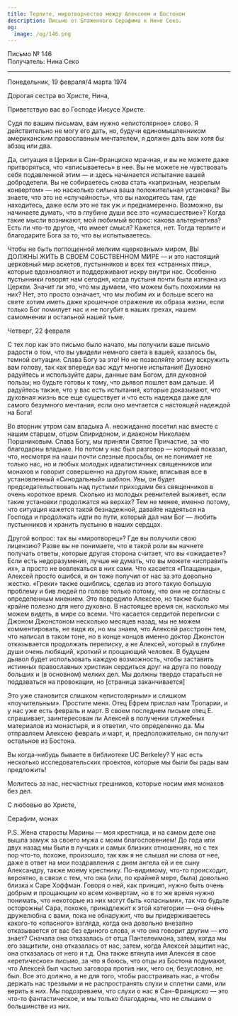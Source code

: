 ```yaml
---
title: Терпите, миротворчество между Алексеем и Бостоном
description: Письмо от Блаженного Серафима к Нине Секо.
og:
  image: /og/146.png
---
```


<div style={{textAlign:'right', fontFamily:'monospace'}}>Письмо № 146</div>
<div style={{textAlign:'left', fontFamily:'monospace'}}>Получатель: Нина Секо</div>

---

Понедельник, 19 февраля/4 марта 1974

Дорогая сестра во Христе, Нина,

Приветствую вас во Господе Иисусе Христе.

Судя по вашим письмам, вам нужно «епистолярное» слово. Я действительно не могу его дать, но, будучи единомышленником американским православным мечтателем, я должен дать вам хотя бы абзац или два.

Да, ситуация в Церкви в Сан-Франциско мрачная, и вы не можете даже притворяться, что «вписываетесь» в нее. Вы не можете не чувствовать себя подавленной этим — и здесь начинается испытание вашей добродетели. Вы не собираетесь снова стать «капризным, незрелым конвертом» — но насколько сильна ваша положительная установка? Вы знаете, что это не «случайность», что вы находитесь там, где находитесь, даже если это не так уж и преднамеренно. Возможно, вы начинаете думать, что в глубине души все это «сумасшествие»? Когда такие мысли возникают, мой любимый вопрос: какова альтернатива? Есть ли что-то другое, что имеет смысл? Кажется, нет. Тогда терпите и благодарите Бога за то, что вы испытываетесь.

Чтобы не быть поглощенной мелким «церковным» миром, ВЫ ДОЛЖНЫ ЖИТЬ В СВОЕМ СОБСТВЕННОМ МИРЕ — и это настоящий церковный мир аскетов, пустынников и всех тех «странных птиц», которые вдохновляют и поддерживают искру внутри нас. Особенно пустынники говорят нам сегодня, когда пустыня почти была изгнана из Церкви. Значит ли это, что мы думаем, что можем быть похожими на них? Нет, это просто означает, что мы любим их и больше всего на свете хотим иметь даже крошечное отражение их образа жизни, если только Бог помилует нас и не погубит в наших грехах, нашем самомнении и остальной нашей тьме.

Четверг, 22 февраля

С тех пор как это письмо было начато, мы получили ваше письмо радости о том, что вы увидели немного света в вашей, казалось бы, темной ситуации. Слава Богу за это! Но не позволяйте этому вскружить вам голову, так как впереди вас ждут многие испытания! Духовно радуйтесь и используйте дары, данные вам Богом, для духовной пользы; но будьте готовы к тому, что дьявол пошлет вам дальше. И радуйтесь также, что у вас есть испытания, которые доказывают, что духовная жизнь все еще существует и что есть надежда даже для самого безумного мечтания, если оно мечтается с настоящей надеждой на Бога!

Во вторник утром сам владыка А. неожиданно посетил нас вместе с нашим старцем, отцом Спиридоном, и диаконом Николаем Поршниковым. Слава Богу, мы приняли Святое Причастие, за что благодарны владыке. Но потом у нас был разговор — который показал, что, несмотря на наши почти слезные просьбы, он не понимает не только нас, но и любых молодых идеалистичных священников или монахов и говорит совершенно на другом языке, вписывая все в установленный «Синодальный» шаблон. Увы, он будет председательствовать над пустыми приходами без священников в очень короткое время. Сколько из молодых ревнителей выживет, если такие установки продолжатся на верхах? Тем не менее, именно потому, что ситуация кажется такой безнадежной, давайте надеяться на Господа и продолжать идти по пути, который дал нам Бог — любить пустынников и хранить пустыню в наших сердцах.

Другой вопрос: так вы «миротворец»? Где вы получили свою лицензию? Разве вы не понимаете, что в такой роли вы начнете получать ответы, которые другая сторона считает, что вы «ожидаете»? Если есть недоразумения, лучше не думать, что вы можете «исправить их», а просто не вовлекаться в них сами. Что касается «Плащаницы», Алексей просто ошибся, и он тоже получил от нас за это довольно жестко. «Греки» также ошиблись, сделав из этого такую большую проблему и бив людей по голове только потому, что они не согласны с определенным мнением. Это повредило Алексею, но также было крайне полезно для него духовно. В настоящее время он, насколько мы можем видеть, в мире со всеми. Что касается сердитой переписки с Джоном Джонстоном несколько месяцев назад, мы не можем комментировать, не видя их, но мы знаем, что Алексей расстроен тем, что написал в таком тоне, но в конце концов именно доктор Джонстон отказывается продолжать переписку, а не Алексей, который в глубине души очень любящий, кроткий и прощающий человек. В будущем дьявол будет использовать каждую возможность, чтобы заставить истинных православных христиан сердиться друг на друга по поводу больших и (в основном) мелких дел. Мы должны твердо стараться не поддаваться на провокации, но [страница заканчивается]

Это уже становится слишком «епистолярным» и слишком «поучительным». Простите меня. Отец Ефрем прислал нам Тропарии, и у нас уже есть февраль и март. В своем последнем письме отец Е. спрашивает, заинтересован ли Алексей в получении служебных материалов из монастыря, и я ответил, что определенно да. Мы отправляем Алексею февраль и март, и, предположительно, он получит остальное из Бостона.

Вы когда-нибудь бываете в библиотеке UC Berkeley? У нас есть несколько исследовательских проектов, которые мы были бы рады вам предложить!

Молитесь за нас, несчастных грешников, которые носим имя монахов без дел.

С любовью во Христе,

Серафим, монах

P.S. Жена старосты Марины — моя крестница, и на самом деле она вышла замуж за своего мужа с моим благословением! До года или двух назад мы были в лучших и самых близких отношениях, но с тех пор что-то, похоже, произошло, так как я не слышал ни слова от нее, даже в ответ на мои поздравления с днем ангела ей и ее сыну Александру, также моему крестнику. По-видимому, что-то происходит, вероятно, в связи с тем, что она (или, по крайней мере, была) довольно близка к Саре Хоффман. Говоря о ней, как принцип, нужно быть очень добрым и прощающим ко всем конвертам, но в то же время нужно понимать, что некоторые из них могут быть «опасными», так что будьте осторожны! Сара, похоже, принадлежит к этой категории — она очень дружелюбна с вами, пока не обнаружит, что вы придерживаетесь какого-то «опасного» взгляда, когда она довольно внезапно отказывается от вас без единого слова, и что она говорит другим — кто знает? Сначала она отказалась от отца Пантелеимона, затем, когда мы его защитили, она отказалась от нас, затем, когда Алексей защитил нас, она отказалась от него и т.д. Она также втянула имя Алексея в свое «еретическое» письмо, за что я боюсь, что отцы из Бостона подумают, что Алексей был частью заговора против них, чего он, безусловно, не был. Все это должно, а не для того, чтобы расстраивать нас, а чтобы держать нас трезвыми и не распространять слухи и сплетни сами, или верить в них. Мы подозреваем, что слухи о нас в Сан-Франциско — это что-то фантастическое, и мы только благодарны, что не слышим о большинстве из них.